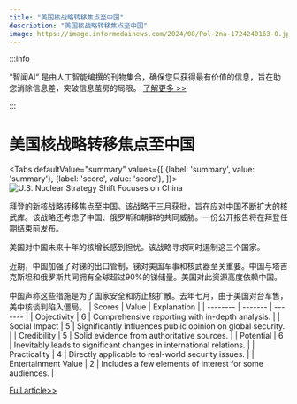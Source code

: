 ```yaml
---
title: "美国核战略转移焦点至中国"
description: "美国核战略转移焦点至中国"
image: https://image.informedainews.com/2024/08/Pol-2na-1724240163-0.jpg
---
```



:::info

“智闻AI“ 是由人工智能编撰的刊物集合，确保您只获得最有价值的信息，旨在助您消除信息差，突破信息茧房的局限。  [了解更多 >>](/)

:::

# 美国核战略转移焦点至中国


<Tabs
	defaultValue="summary"
	values={[
	{label: 'summary', value: 'summary'},
	{label: 'score', value: 'score'},
]}>
<TabItem value="summary">
<img
  src="https://image.informedainews.com/2024/08/Pol-2na-1724240163-0.jpg"
  alt="U.S. Nuclear Strategy Shift Focuses on China"
/>



拜登的新核战略转移焦点至中国。该战略于三月获批，旨在应对中国不断扩大的核武库。该战略还考虑了中国、俄罗斯和朝鲜的共同威胁。一份公开报告将在拜登任期结束前发布。

美国对中国未来十年的核增长感到担忧。该战略寻求同时遏制这三个国家。

近期，中国加强了对锑的出口管制，锑对美国军事和核武器至关重要。中国与塔吉克斯坦和俄罗斯共同拥有全球超过90%的锑储量。美国对此资源高度依赖中国。

中国声称这些措施是为了国家安全和防止核扩散。去年七月，由于美国对台军售，美中核谈判陷入僵局。
</TabItem>
<TabItem value="score">
	| Scores     | Value   | Explanation |
	| -------- | ------- | ------- |
	| Objectivity  | 6    | Comprehensive reporting with in-depth analysis.    |
	| Social Impact | 5     | Significantly influences public opinion on global security.    |
	| Credibility    | 5    | Solid evidence from authoritative sources.    |
	| Potential    | 6    | Inevitably leads to significant changes in international relations.    |
	| Practicality    | 4    | Directly applicable to real-world security issues.    |
	| Entertainment Value    | 2    | Includes a few elements of interest for some audiences.    |
</TabItem>
</Tabs>

[Full article>>](https://sputniknews.com/20240820/biden-reportedly-approved-new-nuclear-strategy-refocusing-on-chinese-threat-1119849083.html)
